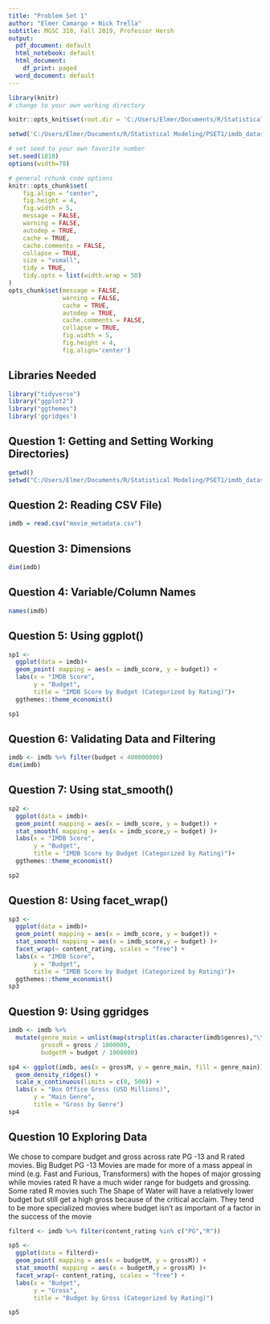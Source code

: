 ```yaml
---
title: "Problem Set 1"
author: "Elmer Camargo + Nick Trella"
subtitle: MGSC 310, Fall 2019, Professor Hersh
output:
  pdf_document: default
  html_notebook: default
  html_document:
    df_print: paged
  word_document: default
---
```


```r
library(knitr)
# change to your own working directory

knitr::opts_knit$set(root.dir = 'C:/Users/Elmer/Documents/R/Statistical Modeling/PSET1/imdb_dataset')

setwd('C:/Users/Elmer/Documents/R/Statistical Modeling/PSET1/imdb_dataset')

# set seed to your own favorite number
set.seed(1818)
options(width=70)

# general rchunk code options
knitr::opts_chunk$set(
	fig.align = "center",
	fig.height = 4,
	fig.width = 5,
	message = FALSE,
	warning = FALSE,
	autodep = TRUE,
	cache = TRUE,
	cache.comments = FALSE,
	collapse = TRUE,
	size = "vsmall",
	tidy = TRUE,
	tidy.opts = list(width.wrap = 50)
)
opts_chunk$set(message = FALSE,
               warning = FALSE,
               cache = TRUE,
               autodep = TRUE,
               cache.comments = FALSE,
               collapse = TRUE,
               fig.width = 5,  
               fig.height = 4,
               fig.align='center')


```

## Libraries Needed
```r
library("tidyverse")
library("ggplot2") 
library("ggthemes")
library('ggridges')
```

## Question 1: Getting and Setting Working Directories)

```r
getwd()
setwd("C:/Users/Elmer/Documents/R/Statistical Modeling/PSET1/imdb_dataset")
```

## Question 2: Reading CSV File)


```r
imdb = read.csv("movie_metadata.csv")
```

## Question 3: Dimensions

```r
dim(imdb)
```

## Question 4: Variable/Column Names

```r
names(imdb)
```

## Question 5: Using ggplot()

```r
sp1 <- 
  ggplot(data = imdb)+ 
  geom_point( mapping = aes(x = imdb_score, y = budget)) +
  labs(x = "IMDB Score",
       y = "Budget",
       title = "IMDB Score by Budget (Categorized by Rating)")+
  ggthemes::theme_economist()

sp1
```

## Question 6: Validating Data and Filtering

```r
imdb <- imdb %>% filter(budget < 400000000)
dim(imdb)
```

## Question 7: Using stat_smooth()

```r
sp2 <- 
  ggplot(data = imdb)+ 
  geom_point( mapping = aes(x = imdb_score, y = budget)) +
  stat_smooth( mapping = aes(x = imdb_score,y = budget) )+
  labs(x = "IMDB Score",
       y = "Budget",
       title = "IMDB Score by Budget (Categorized by Rating)")+
  ggthemes::theme_economist()

sp2
```

## Question 8: Using facet_wrap()

```r
sp3 <- 
  ggplot(data = imdb)+ 
  geom_point( mapping = aes(x = imdb_score, y = budget)) +
  stat_smooth( mapping = aes(x = imdb_score,y = budget) )+
  facet_wrap(~ content_rating, scales = "free") +
  labs(x = "IMDB Score",
       y = "Budget",
       title = "IMDB Score by Budget (Categorized by Rating)")+
  ggthemes::theme_economist()
sp3
```

## Question 9: Using ggridges

```r
imdb <- imdb %>% 
  mutate(genre_main = unlist(map(strsplit(as.character(imdb$genres),"\\|"),1)),
         grossM = gross / 1000000,
         budgetM = budget / 1000000)

sp4 <- ggplot(imdb, aes(x = grossM, y = genre_main, fill = genre_main)) + 
  geom_density_ridges() + 
  scale_x_continuous(limits = c(0, 500)) +
  labs(x = "Box Office Gross (USD Millions)", 
       y = "Main Genre",
       title = "Gross by Genre")
sp4
```

## Question 10 Exploring Data

We chose to compare budget and gross across rate PG -13 and R rated movies. Big Budget PG -13 Movies are made for more of a mass appeal in mind (e.g. Fast and Furious, Transformers) with the hopes of major grossing while movies rated R have a much wider range for budgets and grossing. Some rated R movies such The Shape of Water will have a relatively lower budget but still get a high gross because of the critical acclaim. They tend to be more specialized movies where budget isn't as important of a factor in the success of the movie

```r
filterd <- imdb %>% filter(content_rating %in% c("PG","R"))

sp5 <- 
  ggplot(data = filterd)+ 
  geom_point( mapping = aes(x = budgetM, y = grossM)) +
  stat_smooth( mapping = aes(x = budgetM,y = grossM) )+
  facet_wrap(~ content_rating, scales = "free") +
  labs(x = "Budget",
       y = "Gross",
       title = "Budget by Gross (Categorized by Rating)")

sp5

```


